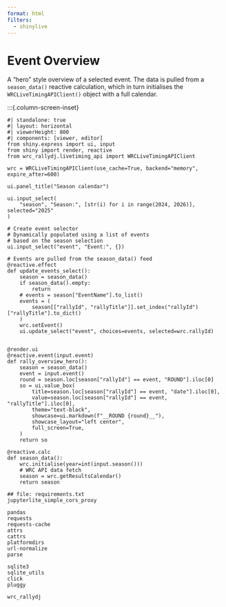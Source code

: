 ```yaml
---
format: html
filters:
  - shinylive
---
```

# Event Overview

A "hero" style overview of a selected event. The data is pulled from a `season_data()` reactive calculation, which in turn initialises the `WRCLiveTimingAPIClient()` object with a full calendar.

:::{.column-screen-inset}
```shinylive-python
#| standalone: true
#| layout: horizontal
#| viewerHeight: 800
#| components: [viewer, editor]
from shiny.express import ui, input
from shiny import render, reactive
from wrc_rallydj.livetiming_api import WRCLiveTimingAPIClient

wrc = WRCLiveTimingAPIClient(use_cache=True, backend="memory", expire_after=600)

ui.panel_title("Season calendar")

ui.input_select(
    "season", "Season:", [str(i) for i in range(2024, 2026)], selected="2025"
)

# Create event selector
# Dynamically populated using a list of events
# based on the season selection
ui.input_select("event", "Event:", {})

# Events are pulled from the season_data() feed
@reactive.effect
def update_events_select():
    season = season_data()
    if season_data().empty:
        return
    # events = season["EventName"].to_list()
    events = (
        season[["rallyId", "rallyTitle"]].set_index("rallyId")["rallyTitle"].to_dict()
    )
    wrc.setEvent()
    ui.update_select("event", choices=events, selected=wrc.rallyId)


@render.ui
@reactive.event(input.event)
def rally_overview_hero():
    season = season_data()
    event = input.event()
    round = season.loc[season["rallyId"] == event, "ROUND"].iloc[0]
    so = ui.value_box(
        title=season.loc[season["rallyId"] == event, "date"].iloc[0],
        value=season.loc[season["rallyId"] == event, "rallyTitle"].iloc[0],
        theme="text-black",
        showcase=ui.markdown(f"__ROUND {round}__"),
        showcase_layout="left center",
        full_screen=True,
    )
    return so

@reactive.calc
def season_data():
    wrc.initialise(year=int(input.season()))
    # WRC API data fetch
    season = wrc.getResultsCalendar()
    return season

## file: requirements.txt
jupyterlite_simple_cors_proxy

pandas
requests
requests-cache
attrs
cattrs
platformdirs
url-normalize
parse

sqlite3
sqlite_utils
click
pluggy

wrc_rallydj
```